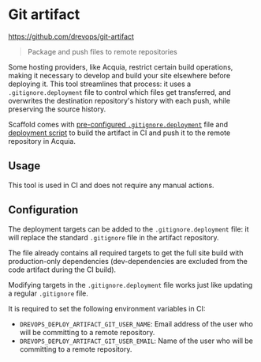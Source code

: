 # Git artifact

https://github.com/drevops/git-artifact

> Package and push files to remote repositories

Some hosting providers, like Acquia, restrict certain build operations, making
it necessary to develop and build your site elsewhere before deploying it. This
tool streamlines that process: it uses a `.gitignore.deployment` file to control
which files get transferred, and overwrites the destination repository's history
with each push, while preserving the source history.

Scaffold comes
with [pre-configured `.gitignore.deployment`](https://github.com/drevops/scaffold/blob/develop/.gitignore.deployment)
file and [deployment script](https://github.com/drevops/scaffold/blob/develop/scripts/drevops/deploy-artifact.sh)
to build the artifact in CI and push it to the remote repository in Acquia.

## Usage

This tool is used in CI and does not require any manual actions.

## Configuration

The deployment targets can be added to the `.gitignore.deployment` file: it will
replace the standard `.gitignore` file in the artifact repository.

The file already contains all required targets to get the full site build with
production-only dependencies (dev-dependencies are excluded from the code
artifact during the CI build).

Modifying targets in the `.gitignore.deployment` file works just like updating
a regular `.gitignore` file.

It is required to set the following environment variables in CI:

- `DREVOPS_DEPLOY_ARTIFACT_GIT_USER_NAME`: Email address of the user who will be
  committing to a remote repository.
- `DREVOPS_DEPLOY_ARTIFACT_GIT_USER_EMAIL`: Name of the user who will be
  committing to a remote repository.
